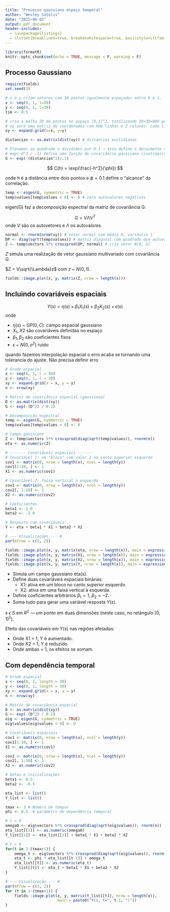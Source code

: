 ```yaml
---
title: "Processo gaussiano espaço temporal"
author: "Wesley Satelis"
date: "2025-06-02"
output: pdf_document
header-includes:
  - \usepackage{listings}
  - \lstset{breaklines=true, breakatwhitespace=true, basicstyle=\ttfamily\footnotesize, columns=fullflexible}
---
```


```r
library(formatR)
knitr::opts_chunk$set(echo = TRUE, message = F, warning = F)
```

## Processo Gaussiano

```r
require(fields)
set.seed(3)

# x e y criam vetores com 30 pontos igualmente espaçados entre 0 e 1.
x <- seq(0, 1, l=30)
y <- seq(0, 1, l=30)
tim <- 0:5

# cria a malha 2D de pontos no espaço [0,1]^2, totalizando 30×30=900 pontos.
# xy será uma matriz de coordenadas com 900 linhas e 2 colunas: cada linha é um ponto no plano.
xy <- expand.grid(x=x, y=y)

distancias <- as.matrix(dist(xy)) # distancias euclidianas

# Elevamos ao quadrado e dividimos por 0.1 → isso define o decaimento da correlação espacial.
# exp(-d^2 / .1) define uma função de covariância gaussiana (isotrópica).
G <- exp(-(distancias^2)/.1)
```

$$
C(h) = \exp(\frac{-h^2}{\phi})
$$

onde $h$ é a distância entre dois pontos e $\phi=0.1$ define o "alcance" da correlação.

```r
temp <- eigen(G, symmetric = TRUE)
temp$values[temp$values < 0] <- 0 # zera autovalores negativos
```

eigen(G) faz a decomposição espectral da matriz de covariância G:

$$
G = V \Lambda V^T
$$
onde $V$ são os autovetores e $\Lambda$ os autovalores.

```r
normal <- rnorm(nrow(xy)) # vetor normal com média 0, variância 1
DP <- diag(sqrt(temp$values)) # matriz diagonal com quadrado dos autovalores
Z <- temp$vectors %*% crossprod(DP, normal) # cria vetor N(0, G)
```

$Z$ simula uma realização de vetor gaussiano multivariado com covariância $G$.

$Z = V\sqrt{\Lambda}z$ com $z$ ~ $N(0,1)$.

```r
fields::image.plot(x, y, matrix(Z, nrow = length(x)))
```


## Incluindo covariáveis espaciais

$$
Y(s) = \eta(s) + \beta_1X_1(s) + \beta_2X_2(s) + \epsilon(s)
$$
onde

* $\eta(s)$ ~ $GP(0,C)$: campo espacial gaussiano
* $X_1, X2$ são covariáveis definidas no espaço
* $\beta_1, \beta_2$ são coeficientes fixos
* $\epsilon$ ~ $N(0, \sigma^2)$ ruido

quando fazemos interpolação espacial o erro acaba se tornando uma tolerancia do ajuste. Não precisa definir erro

```r
# Grade espacial
x <- seq(0, 1, l = 30)
y <- seq(0, 1, l = 30)
xy <- expand.grid(x = x, y = y)
n <- nrow(xy)

# Matriz de covariância espacial (gaussiana)
D <- as.matrix(dist(xy))
G <- exp(-(D^2) / 0.1)

# Decomposição espectral
temp <- eigen(G, symmetric = TRUE)
temp$values[temp$values < 0] <- 0

# Campo gaussiano
Z <- temp$vectors %*% crossprod(diag(sqrt(temp$values)), rnorm(n))
eta <- as.numeric(Z)

# ------- Covariáveis espaciais -------
# Covariável 1: um "bloco" com valor 1 no canto superior esquerdo
cov1 <- matrix(0, nrow = length(x), ncol = length(y))
cov1[1:10, ] <- 1
X1 <- as.numeric(cov1)

# Covariável 2: faixa vertical à esquerda
cov2 <- matrix(0, nrow = length(x), ncol = length(y))
cov2[, 1:10] <- 1
X2 <- as.numeric(cov2)

# Coeficientes
beta1 <- 1.0
beta2 <- -2.0

# Resposta com covariáveis
Y <- eta + beta1 * X1 + beta2 * X2

# --- Visualizações --- #
par(mfrow = c(2, 2))

fields::image.plot(x, y, matrix(eta, nrow = length(x)), main = expression(eta(s)))
fields::image.plot(x, y, matrix(X1, nrow = length(x)), main = expression(X[1](s)))
fields::image.plot(x, y, matrix(X2, nrow = length(x)), main = expression(X[2](s)))
fields::image.plot(x, y, matrix(Y, nrow = length(x)), main = expression(Y(s)))
```


* Simula um campo gaussiano eta(s).
* Define duas covariáveis espaciais binárias:
    * X1: ativa em um bloco no canto superior esquerdo.
    * X2: ativa em uma faixa vertical à esquerda.
* Define coeficientes arbitrários $\beta_1=1$, $\beta_2=-2$.
* Soma tudo para gerar uma variável resposta $Y(s)$.

$s$ $\epsilon$ $S$ em $R^2$ — um ponto em duas dimensões (neste caso, no retângulo $[0,1]^2$).

Efeito das covariáveis em Y(s) nas regiões afetadas:

* Onde X1 = 1, Y é aumentado.
* Onde X2 = 1, Y é reduzido.
* Onde ambas = 1, os efeitos se somam.

## Com dependência temporal

```r
# Grade espacial
x <- seq(0, 1, length = 30)
y <- seq(0, 1, length = 30)
xy <- expand.grid(x = x, y = y)
n <- nrow(xy)

# Matriz de covariância espacial
D <- as.matrix(dist(xy))
G <- exp(-(D^2) / 0.1)
eig <- eigen(G, symmetric = TRUE)
eig$values[eig$values < 0] <- 0

# Covariáveis espaciais
cov1 <- matrix(0, nrow = length(x), ncol = length(y))
cov1[1:10, ] <- 1
X1 <- as.numeric(cov1)

cov2 <- matrix(0, nrow = length(x), ncol = length(y))
cov2[, 1:10] <- 1
X2 <- as.numeric(cov2)

# betas e inicializações
beta1 <- 0.5
beta2 <- -0.5

eta_list <- list()
Y_list <- list()

tmax <- 3 # Número de tempos
phi <- 0.5  # parâmetro de dependência temporal

# t = 0
omega0 <- eig$vectors %*% crossprod(diag(sqrt(eig$values)), rnorm(n))
eta_list[[1]] <- as.numeric(omega0)
Y_list[[1]] <- eta_list[[1]] + beta1 * X1 + beta2 * X2

# t > 0
for(t in 2:(tmax+1)) {
    omega_t <- eig$vectors %*% crossprod(diag(sqrt(eig$values)), rnorm(n))
    eta_t <- phi * eta_list[[t-1]] + omega_t
    eta_list[[t]] <- as.numeric(eta_t)
    Y_list[[t]] <- eta_t + beta1 * X1 + beta2 * X2
}

# --- Visualização --- #
par(mfrow = c(3, 2))
for (t in 1:(tmax+1)) {
    fields::image.plot(x, y, matrix(Y_list[[t]], nrow = length(x)),
                       main = paste0("Y(s, t=", t-1, ")"))
}
```


